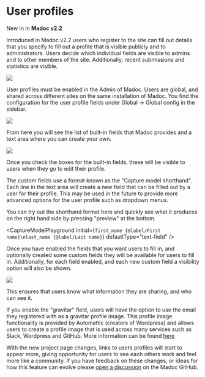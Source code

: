 

# User profiles

<Callout emoji="🚀" type="info">New in in <strong>Madoc v2.2</strong></Callout>

Introduced in Madoc v2.2 users who register to the site can fill out details that you specify to fill out a profile that
is visible publicly and to administrators. Users decide which individual fields are visible to admins and to other
members of the site. Additionally, recent submissions and statistics are visible.


![](</assets/user-profile-example.png>)


User profiles must be enabled in the Admin of Madoc. Users are global, and shared across different sites on the same
installation of Madoc. You find the configuration for the user profile fields under Global -> Global config in the sidebar.

![](</assets/global-config-admin-menu.png>)

From here you will see the list of built-in fields that Madoc provides and a text area where you can create your own.

![](</assets/admin-config-profiles.png>)

Once you check the boxes for the built-in fields, these will be visible to users when they go to edit their profile.

The custom fields use a format known as the "Capture model shorthand". Each line in the text area will create a new
field that can be filled out by a user for their profile. This may be used in the future to provide more advanced
options for the user profile such as dropdown menus.

You can try out the shorthand format here and quickly see what it produces on the right hand side by pressing "preview"
at the bottom.

<CaptureModelPlayground
  initial={`first_name {@label/First name}\nlast_name {@label/Last name}`}
  defaultType="text-field"
/>

Once you have enabled the fields that you want users to fill in, and optionally created some custom fields they will be
available for users to fill in. Additionally, for each field enabled, and each new custom field a visibility option
will also be shown.

![](</assets/user-profile-visibility.png>)

This ensures that users know what information they are sharing, and who can see it.

If you enable the "gravitar" field, users will have the option to use the email they registered with as a gravitar
profile image. This profile image functionality is provided by Automattic (creators of Wordpress) and allows users
to create a profile image that is used across many services such as Slack, Wordpress and GitHub. More information can
be found [here](https://en.gravatar.com/)

With the new project page changes, links to users profiles will start to appear more, giving opportunity for users to
see each others work and feel more like a community. If you have feedback on these changes, or ideas for how this
feature can evolve please [open a discussion](https://github.com/digirati-co-uk/madoc-platform/discussions) on
the Madoc GitHub.


